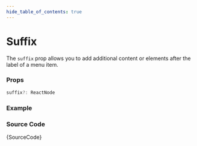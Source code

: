 ```yaml
---
hide_table_of_contents: true
---
```



# Suffix

The `suffix` prop allows you to add additional content or elements after the label of a menu item.

### Props

```ts noCopy
suffix?: ReactNode
```

### Example

<IframeWindow url='http://localhost:3000/en/menu-examples/horizontal-menu/menu-item/suffix' />

### Source Code

<TsToJsCodeSnippet>{SourceCode}</TsToJsCodeSnippet>
